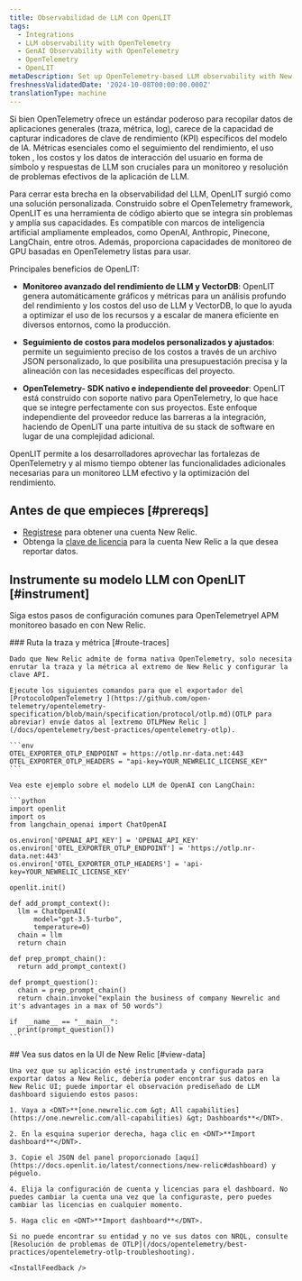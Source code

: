 ```yaml
---
title: Observabilidad de LLM con OpenLIT
tags:
  - Integrations
  - LLM observability with OpenTelemetry
  - GenAI Observability with OpenTelemetry
  - OpenTelemetry
  - OpenLIT
metaDescription: Set up OpenTelemetry-based LLM observability with New Relic and OpenLIT.
freshnessValidatedDate: '2024-10-08T00:00:00.000Z'
translationType: machine
---
```


Si bien OpenTelemetry ofrece un estándar poderoso para recopilar datos de aplicaciones generales (traza, métrica, log), carece de la capacidad de capturar indicadores de clave de rendimiento (KPI) específicos del modelo de IA. Métricas esenciales como el seguimiento del rendimiento, el uso token , los costos y los datos de interacción del usuario en forma de símbolo y respuestas de LLM son cruciales para un monitoreo y resolución de problemas efectivos de la aplicación de LLM.

Para cerrar esta brecha en la observabilidad del LLM, OpenLIT surgió como una solución personalizada. Construido sobre el OpenTelemetry framework, OpenLIT es una herramienta de código abierto que se integra sin problemas y amplía sus capacidades. Es compatible con marcos de inteligencia artificial ampliamente empleados, como OpenAI, Anthropic, Pinecone, LangChain, entre otros. Además, proporciona capacidades de monitoreo de GPU basadas en OpenTelemetry listas para usar.

Principales beneficios de OpenLIT:

* **Monitoreo avanzado del rendimiento de LLM y VectorDB**: OpenLIT genera automáticamente gráficos y métricas para un análisis profundo del rendimiento y los costos del uso de LLM y VectorDB, lo que lo ayuda a optimizar el uso de los recursos y a escalar de manera eficiente en diversos entornos, como la producción.

* **Seguimiento de costos para modelos personalizados y ajustados**: permite un seguimiento preciso de los costos a través de un archivo JSON personalizado, lo que posibilita una presupuestación precisa y la alineación con las necesidades específicas del proyecto.

* **OpenTelemetry- SDK nativo e independiente del proveedor**: OpenLIT está construido con soporte nativo para OpenTelemetry, lo que hace que se integre perfectamente con sus proyectos. Este enfoque independiente del proveedor reduce las barreras a la integración, haciendo de OpenLIT una parte intuitiva de su stack de software en lugar de una complejidad adicional.

OpenLIT permite a los desarrolladores aprovechar las fortalezas de OpenTelemetry y al mismo tiempo obtener las funcionalidades adicionales necesarias para un monitoreo LLM efectivo y la optimización del rendimiento.

## Antes de que empieces [#prereqs]

* [Regístrese](https://newrelic.com/signup) para obtener una cuenta New Relic.
* Obtenga la [clave de licencia](https://one.newrelic.com/launcher/api-keys-ui.launcher) para la cuenta New Relic a la que desea reportar datos.

## Instrumente su modelo LLM con OpenLIT [#instrument]

Siga estos pasos de configuración comunes para OpenTelemetryel APM monitoreo basado en con New Relic.

<Steps>
  <Step>
    ### Ruta la traza y métrica [#route-traces]

    Dado que New Relic admite de forma nativa OpenTelemetry, solo necesita enrutar la traza y la métrica al extremo de New Relic y configurar la clave API.

    Ejecute los siguientes comandos para que el exportador del [ProtocoloOpenTelemetry ](https://github.com/open-telemetry/opentelemetry-specification/blob/main/specification/protocol/otlp.md)(OTLP para abreviar) envíe datos al [extremo OTLPNew Relic ](/docs/opentelemetry/best-practices/opentelemetry-otlp).

    ```env
    OTEL_EXPORTER_OTLP_ENDPOINT = https://otlp.nr-data.net:443
    OTEL_EXPORTER_OTLP_HEADERS = "api-key=YOUR_NEWRELIC_LICENSE_KEY"
    ```

    Vea este ejemplo sobre el modelo LLM de OpenAI con LangChain:

    ```python
    import openlit
    import os
    from langchain_openai import ChatOpenAI

    os.environ['OPENAI_API_KEY'] = 'OPENAI_API_KEY'
    os.environ['OTEL_EXPORTER_OTLP_ENDPOINT'] = 'https://otlp.nr-data.net:443'
    os.environ['OTEL_EXPORTER_OTLP_HEADERS'] = 'api-key=YOUR_NEWRELIC_LICENSE_KEY'

    openlit.init()

    def add_prompt_context():
      llm = ChatOpenAI(
          model="gpt-3.5-turbo",
          temperature=0)
      chain = llm
      return chain

    def prep_prompt_chain():
      return add_prompt_context()

    def prompt_question():
      chain = prep_prompt_chain()
      return chain.invoke("explain the business of company Newrelic and it's advantages in a max of 50 words")

    if  __name__ == "__main__":
      print(prompt_question())
    ```
  </Step>

  <Step>
    ## Vea sus datos en la UI de New Relic [#view-data]

    Una vez que su aplicación esté instrumentada y configurada para exportar datos a New Relic, debería poder encontrar sus datos en la New Relic UI; puede importar el observación prediseñado de LLM dashboard siguiendo estos pasos:

    1. Vaya a <DNT>**[one.newrelic.com &gt; All capabilities](https://one.newrelic.com/all-capabilities) &gt; Dashboards**</DNT>.

    2. En la esquina superior derecha, haga clic en <DNT>**Import dashboard**</DNT>.

    3. Copie el JSON del panel proporcionado [aquí](https://docs.openlit.io/latest/connections/new-relic#dashboard) y péguelo.

    4. Elija la configuración de cuenta y licencias para el dashboard. No puedes cambiar la cuenta una vez que la configuraste, pero puedes cambiar las licencias en cualquier momento.

    5. Haga clic en <DNT>**Import dashboard**</DNT>.

    Si no puede encontrar su entidad y no ve sus datos con NRQL, consulte [Resolución de problemas de OTLP](/docs/opentelemetry/best-practices/opentelemetry-otlp-troubleshooting).

    <InstallFeedback />
  </Step>
</Steps>